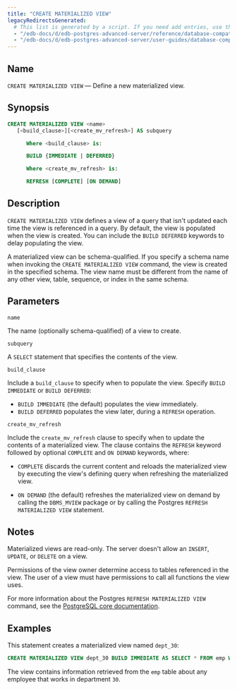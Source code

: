 ```yaml
---
title: "CREATE MATERIALIZED VIEW"
legacyRedirectsGenerated:
  # This list is generated by a script. If you need add entries, use the `legacyRedirects` key.
  - "/edb-docs/d/edb-postgres-advanced-server/reference/database-compatibility-for-oracle-developers-reference-guide/9.6/Database_Compatibility_for_Oracle_Developers_Reference_Guide.1.039.html"
  - "/edb-docs/d/edb-postgres-advanced-server/user-guides/database-compatibility-for-oracle-developers-guide/9.5/Database_Compatibility_for_Oracle_Developers_Guide.1.069.html"
---
```


<div id="create_materialized_view" class="registered_link"></div>

## Name

`CREATE MATERIALIZED VIEW` &mdash; Define a new materialized view.

## Synopsis

```sql
CREATE MATERIALIZED VIEW <name>
   [<build_clause>][<create_mv_refresh>] AS subquery

      Where <build_clause> is:

      BUILD {IMMEDIATE | DEFERRED}

      Where <create_mv_refresh> is:

      REFRESH [COMPLETE] [ON DEMAND]
```

## Description

`CREATE MATERIALIZED VIEW` defines a view of a query that isn't updated each time the view is referenced in a query. By default, the view is populated when the view is created. You can include the `BUILD DEFERRED` keywords to delay populating the view.

A materialized view can be schema-qualified. If you specify a schema name when invoking the `CREATE MATERIALIZED VIEW` command, the view is created in the specified schema. The view name must be different from the name of any other view, table, sequence, or index in the same schema.

## Parameters

`name`

 The name (optionally schema-qualified) of a view to create.

`subquery`

 A `SELECT` statement that specifies the contents of the view.

`build_clause`

 Include a `build_clause` to specify when to populate the view. Specify `BUILD IMMEDIATE` or `BUILD DEFERRED`:

-   `BUILD IMMEDIATE` (the default) populates the view immediately. 
-   `BUILD DEFERRED` populates the view later, during a `REFRESH` operation.

`create_mv_refresh`

 Include the `create_mv_refresh` clause to specify when to update the contents of a materialized view. The clause contains the `REFRESH` keyword followed by optional `COMPLETE` and `ON DEMAND` keywords, where:

-   `COMPLETE` discards the current content and reloads the materialized view by executing the view's defining query when refreshing the materialized view.

-   `ON DEMAND` (the default) refreshes the materialized view on demand by calling the `DBMS_MVIEW` package or by calling the Postgres `REFRESH MATERIALIZED VIEW` statement.

## Notes

Materialized views are read-only. The server doesn't allow an `INSERT`, `UPDATE`, or `DELETE` on a view.

Permissions of the view owner determine access to tables referenced in the view. The user of a view must have permissions to call all functions the view uses.

For more information about the Postgres `REFRESH MATERIALIZED VIEW` command, see the [PostgreSQL core documentation](https://www.postgresql.org/docs/current/static/sql-refreshmaterializedview.html).

## Examples

This statement creates a materialized view named `dept_30`:

```sql
CREATE MATERIALIZED VIEW dept_30 BUILD IMMEDIATE AS SELECT * FROM emp WHERE deptno = 30;
```

The view contains information retrieved from the `emp` table about any employee that works in department `30`.
